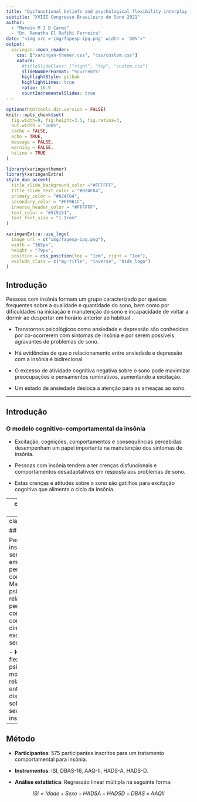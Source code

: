 ```yaml
---
title: "Dysfunctional beliefs and psychological flexibility interplay in insomnia severity reports from a multi-centric Brazilian sample"
subtitle: "XVIII Congresso Brasileiro de Sono 2021"
author: 
  - "Marwin M I B Carmo"
  - "Dr. Renatha El Rafihi Ferreira"
date: "<img src ='img/fapesp-ipq.png' width = '30%'>"
output:
  xaringan::moon_reader:
    css: ["xaringan-themer.css", "css/custom.css"]
    nature:
      #titleSlideClass: ["right", "top", "custom.css"]
      slideNumberFormat: "%current%"
      highlightStyle: github
      highlightLines: true
      ratio: 16:9
      countIncrementalSlides: true
---
```


```r
options(htmltools.dir.version = FALSE)
knitr::opts_chunk$set(
  fig.width=9, fig.height=3.5, fig.retina=3,
  out.width = "100%",
  cache = FALSE,
  echo = TRUE,
  message = FALSE, 
  warning = FALSE,
  hiline = TRUE
)
```

```r
library(xaringanthemer)
library(xaringanExtra)
style_duo_accent(
  title_slide_background_color ="#FFFFFF",
  title_slide_text_color = "#024F84",
  primary_color = "#024F84",
  secondary_color = "#FF961C",
  inverse_header_color = "#FFFFFF",
  text_color = "#515151",
  text_font_size = "1.2rem"
)
```

```r
xaringanExtra::use_logo(
  image_url = c("img/fapesp-ipq.png"),
  width = "365px",
  height = "79px",
  position = css_position(top = "1em", right = "1em"),
  exclude_class = c("my-title", "inverse", "hide_logo")
)
```

## Introdução

Pessoas com insônia formam um grupo caracterizado por queixas frequentes sobre a qualidade e quantidade do sono, bem como por dificuldades na iniciação e manutenção do sono e incapacidade de voltar a dormir ao despertar em horário anterior ao habitual .

- Transtornos psicológicos como ansiedade e depressão são conhecidos por co-ocorrerem com sintomas de insônia e por serem possíveis agravantes de problemas de sono.

- Há evidências de que o relacionamento entre ansiedade e depressão com a insônia é bidirecional.

- O excesso de atividade cognitiva negativa sobre o sono pode maximizar preocupações e pensamentos ruminativos, aumentando a excitação.

- Um estado de ansiedade desloca a atenção para as ameaças ao sono.

---

## Introdução
### O modelo cognitivo-comportamental da insônia

- Excitação, cognições, comportamentos e consequências percebidas desempenham um papel importante na manutenção dos sintomas de insônia.

- Pessoas com insônia tendem a ter crenças disfuncionais e comportamentos desadaptativos em resposta aos problemas de sono.

- Estas crenças e atitudes sobre o sono são gatilhos para excitação cognitiva que alimenta o ciclo da insônia.

---
class: center, middle

```r
knitr::include_graphics("img/ong-model.jpg")
```

---
class: middle, left

## Hipótese

Pessoas com insônia tendem a ser mais rígidas em seus pensamentos e comportamentos. Mais flexibilidade psicológica em relação a pensamentos e comportamentos contribui para diminuir a excitação secundária.

- <b>Hipótese</b>: A flexibilidade psicológica modera o relacionamento entre crenças disfuncionais sobre o sono e a severidade da insônia.

---

## Método

- **Participantes**: 575 participantes inscritos para um tratamento comportamental para insônia.

- **Instrumentos**: ISI, DBAS-16, AAQ-II, HADS-A, HADS-D.

- **Análise estatística**: Regressão linear múltipla na seguinte forma:

$$ 
ISI = Idade + Sexo + HADSA + HADSD + DBAS\times AAQII 
$$
